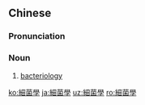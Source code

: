 ==Chinese==
{{zh-forms|s=细菌学|type=21}}
{{zh-wp}}

===Pronunciation===
{{zh-pron
|m=xì菌xué
|c=sai3 kwan2 hok6
|cat=n
}}

===Noun===
{{zh-noun}}

# [[bacteriology]]

[[ko:細菌學]]
[[ja:細菌學]]
[[uz:細菌學]]
[[ro:細菌學]]